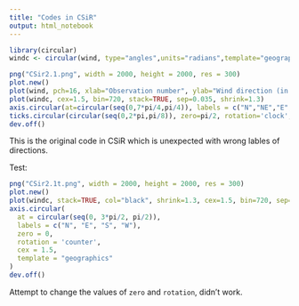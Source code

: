 ```yaml
---
title: "Codes in CSiR"
output: html_notebook
---
```


```R
library(circular)
windc <- circular(wind, type="angles",units="radians",template="geographics")
```

```R
png("CSir2.1.png", width = 2000, height = 2000, res = 300)
plot.new()
plot(wind, pch=16, xlab="Observation number", ylab="Wind direction (in radians)")
plot(windc, cex=1.5, bin=720, stack=TRUE, sep=0.035, shrink=1.3)
axis.circular(at=circular(seq(0,7*pi/4,pi/4)), labels = c("N","NE","E","SE", "S","SW","W","NW"), zero=pi/2, rotation='clock', cex=1.1, template = "geographics")
ticks.circular(circular(seq(0,2*pi,pi/8)), zero=pi/2, rotation='clock', tcl=0.075)
dev.off()
```

This is the original code in CSiR which is unexpected with wrong lables of directions.

Test:

```R
png("CSir2.1t.png", width = 2000, height = 2000, res = 300)
plot.new()
plot(windc, stack=TRUE, col="black", shrink=1.3, cex=1.5, bin=720, sep=0.035)
axis.circular(
  at = circular(seq(0, 3*pi/2, pi/2)),
  labels = c("N", "E", "S", "W"),
  zero = 0,
  rotation = 'counter',
  cex = 1.5,
  template = "geographics"
)
dev.off()
```

Attempt to change the values of `zero` and `rotation`, didn't work.